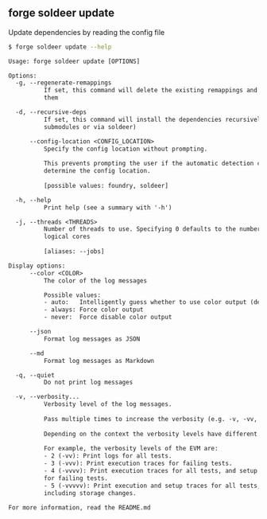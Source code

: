 ## forge soldeer update

Update dependencies by reading the config file

```bash
$ forge soldeer update --help
```

```txt
Usage: forge soldeer update [OPTIONS]

Options:
  -g, --regenerate-remappings
          If set, this command will delete the existing remappings and re-create
          them

  -d, --recursive-deps
          If set, this command will install the dependencies recursively (via
          submodules or via soldeer)

      --config-location <CONFIG_LOCATION>
          Specify the config location without prompting.
          
          This prevents prompting the user if the automatic detection can't
          determine the config location.
          
          [possible values: foundry, soldeer]

  -h, --help
          Print help (see a summary with '-h')

  -j, --threads <THREADS>
          Number of threads to use. Specifying 0 defaults to the number of
          logical cores
          
          [aliases: --jobs]

Display options:
      --color <COLOR>
          The color of the log messages

          Possible values:
          - auto:   Intelligently guess whether to use color output (default)
          - always: Force color output
          - never:  Force disable color output

      --json
          Format log messages as JSON

      --md
          Format log messages as Markdown

  -q, --quiet
          Do not print log messages

  -v, --verbosity...
          Verbosity level of the log messages.
          
          Pass multiple times to increase the verbosity (e.g. -v, -vv, -vvv).
          
          Depending on the context the verbosity levels have different meanings.
          
          For example, the verbosity levels of the EVM are:
          - 2 (-vv): Print logs for all tests.
          - 3 (-vvv): Print execution traces for failing tests.
          - 4 (-vvvv): Print execution traces for all tests, and setup traces
          for failing tests.
          - 5 (-vvvvv): Print execution and setup traces for all tests,
          including storage changes.

For more information, read the README.md
```